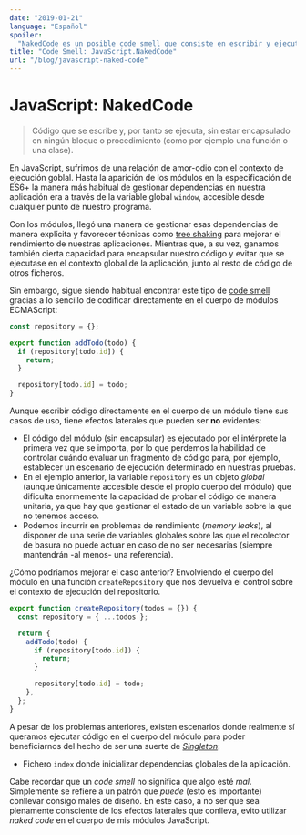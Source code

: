 ```yaml
---
date: "2019-01-21"
language: "Español"
spoiler:
  "NakedCode es un posible code smell que consiste en escribir y ejecutar código directamente en el cuerpo de un módulo"
title: "Code Smell: JavaScript.NakedCode"
url: "/blog/javascript-naked-code"
---
```


# JavaScript: NakedCode

> Código que se escribe y, por tanto se ejecuta, sin estar encapsulado en ningún bloque o procedimiento (como por
> ejemplo una función o una clase).

En JavaScript, sufrimos de una relación de amor-odio con el contexto de ejecución goblal. Hasta la aparición de los
módulos en la especificación de ES6+ la manera más habitual de gestionar dependencias en nuestra aplicación era a través
de la variable global `window`, accesible desde cualquier punto de nuestro programa.

Con los módulos, llegó una manera de gestionar esas dependencias de manera explícita y favorecer técnicas como
[tree shaking](https://github.com/rollup/rollup#tree-shaking) para mejorar el rendimiento de nuestras aplicaciones.
Mientras que, a su vez, ganamos también cierta capacidad para encapsular nuestro código y evitar que se ejecutase en el
contexto global de la aplicación, junto al resto de código de otros ficheros.

Sin embargo, sigue siendo habitual encontrar este tipo de [code smell](https://martinfowler.com/bliki/CodeSmell.html)
gracias a lo sencillo de codificar directamente en el cuerpo de módulos ECMAScript:

```js
const repository = {};

export function addTodo(todo) {
  if (repository[todo.id]) {
    return;
  }

  repository[todo.id] = todo;
}
```

Aunque escribir código directamente en el cuerpo de un módulo tiene sus casos de uso, tiene efectos laterales que pueden
ser **no** evidentes:

- El código del módulo (sin encapsular) es ejecutado por el intérprete la primera vez que se importa, por lo que
  perdemos la habilidad de controlar cuándo evaluar un fragmento de código para, por ejemplo, establecer un escenario de
  ejecución determinado en nuestras pruebas.
- En el ejemplo anterior, la variable `repository` es un objeto _global_ (aunque únicamente accesible desde el propio
  cuerpo del módulo) que dificulta enormemente la capacidad de probar el código de manera unitaria, ya que hay que
  gestionar el estado de un variable sobre la que no tenemos acceso.
- Podemos incurrir en problemas de rendimiento (_memory leaks_), al disponer de una serie de variables globales sobre
  las que el recolector de basura no puede actuar en caso de no ser necesarias (siempre mantendrán -al menos- una
  referencia).

¿Cómo podríamos mejorar el caso anterior? Envolviendo el cuerpo del módulo en una función `createRepository` que nos
devuelva el control sobre el contexto de ejecución del repositorio.

```js
export function createRepository(todos = {}) {
  const repository = { ...todos };

  return {
    addTodo(todo) {
      if (repository[todo.id]) {
        return;
      }

      repository[todo.id] = todo;
    },
  };
}
```

A pesar de los problemas anteriores, existen escenarios donde realmente sí queramos ejecutar código en el cuerpo del
módulo para poder beneficiarnos del hecho de ser una suerte de
[_Singleton_](https://en.wikipedia.org/wiki/Singleton_pattern):

- Fichero `index` donde inicializar dependencias globales de la aplicación.

Cabe recordar que un _code smell_ no significa que algo esté _mal_. Simplemente se refiere a un patrón que _puede_ (esto
es importante) conllevar consigo males de diseño. En este caso, a no ser que sea plenamente consciente de los efectos
laterales que conlleva, evito utilizar _naked code_ en el cuerpo de mis módulos JavaScript.
